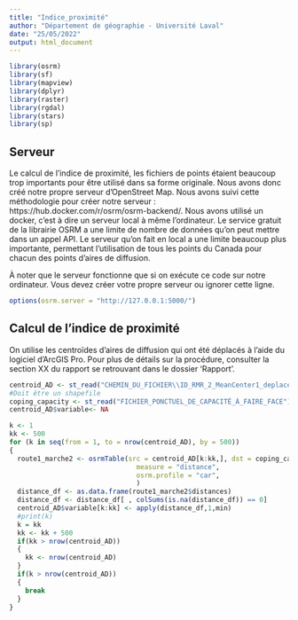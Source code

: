 ```yaml
---
title: "Indice_proximité"
author: "Département de géographie - Université Laval"
date: "25/05/2022"
output: html_document
---
```


```r
library(osrm)
library(sf)
library(mapview)
library(dplyr)
library(raster)
library(rgdal)
library(stars)
library(sp)
```

## Serveur
Le calcul de l'indice de proximité, les fichiers de points étaient beaucoup trop importants pour être utilisé dans sa forme originale. Nous avons donc créé notre propre serveur d'OpenStreet Map. Nous avons suivi cette méthodologie pour créer notre serveur : https://hub.docker.com/r/osrm/osrm-backend/. Nous avons utilisé un docker, c'est à dire un serveur local à même l'ordinateur. Le service gratuit de la librairie OSRM a une limite de nombre de données qu'on peut mettre dans un appel API. Le serveur qu'on fait en local a une limite beaucoup plus importante, permettant l'utilisation de tous les points du Canada pour chacun des points d'aires de diffusion.

À noter que le serveur fonctionne que si on exécute ce code sur notre ordinateur. Vous devez créer votre propre serveur ou ignorer cette ligne.
```r
options(osrm.server = "http://127.0.0.1:5000/")
```

## Calcul de l'indice de proximité
On utilise les centroïdes d’aires de diffusion qui ont été déplacés à l'aide du logiciel d'ArcGIS Pro. Pour plus de détails sur la procédure, consulter la section XX du rapport se retrouvant dans le dossier 'Rapport'.

```r
centroid_AD <- st_read("CHEMIN_DU_FICHIER\\ID_RMR_2_MeanCenter1_deplacer.shp")
#Doit être un shapefile
coping_capacity <- st_read("FICHIER_PONCTUEL_DE_CAPACITÉ_À_FAIRE_FACE")
centroid_AD$variable<- NA

k <- 1
kk <- 500
for (k in seq(from = 1, to = nrow(centroid_AD), by = 500))
{
  route1_marche2 <- osrmTable(src = centroid_AD[k:kk,], dst = coping_capacity,
                                measure = "distance",
                                osrm.profile = "car",
                                )
  distance_df <- as.data.frame(route1_marche2$distances)
  distance_df <- distance_df[ , colSums(is.na(distance_df)) == 0]
  centroid_AD$variable[k:kk] <- apply(distance_df,1,min)
  #print(k)
  k = kk
  kk <- kk + 500
  if(kk > nrow(centroid_AD))
  {
    kk <- nrow(centroid_AD)
  }
  if(k > nrow(centroid_AD))
  {
    break
  }
}
```